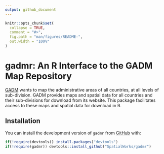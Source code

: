 ```yaml
---
output: github_document
---
```


<!-- README.md is generated from README.Rmd. Please edit that file -->

```r
knitr::opts_chunk$set(
  collapse = TRUE,
  comment = "#>",
  fig.path = "man/figures/README-",
  out.width = "100%"
)
```
# gadmr: An R Interface to the GADM Map Repository

[GADM](https://gadm.org) wants to map the administrative areas of all countries, at all levels of sub-division. GADM provides maps and spatial data for all countries and their sub-divisions for download from its website. This package facilitates access to these maps and spatial data for download in R.

## Installation

You can install the development version of `gadmr` from [GitHub](https://github.com/SpatialWorks/gadmr.git) with:

```r
if(!require(devtools)) install.packages("devtools")
if(!require(gadmr)) devtools::install_github("SpatialWorks/gadmr")
```

